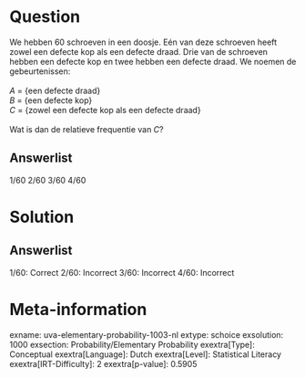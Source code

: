 Question
========

We hebben 60 schroeven in een doosje. Eén van deze schroeven heeft zowel
een defecte kop als een defecte draad. Drie van de schroeven hebben een
defecte kop en twee hebben een defecte draad. We noemen de
gebeurtenissen:\
\
*A* = {een defecte draad}\
*B* = {een defecte kop}\
*C* = {zowel een defecte kop als een defecte draad}\
\
Wat is dan de relatieve frequentie van *C*?

Answerlist
----------

1/60
2/60
3/60
4/60

Solution
========

Answerlist
----------

1/60: Correct
2/60: Incorrect
3/60: Incorrect
4/60: Incorrect

Meta-information
================
exname: uva-elementary-probability-1003-nl
extype: schoice
exsolution: 1000
exsection: Probability/Elementary Probability
exextra[Type]: Conceptual
exextra[Language]: Dutch
exextra[Level]: Statistical Literacy
exextra[IRT-Difficulty]: 2
exextra[p-value]: 0.5905

